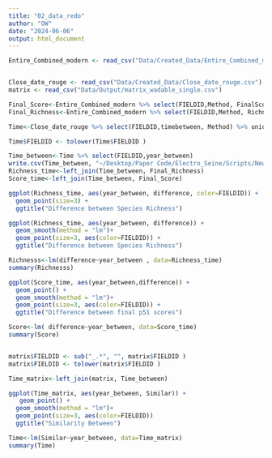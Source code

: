 ```yaml
---
title: "02_data_redo"
author: "OW"
date: "2024-06-06"
output: html_document
---
```


```r
Entire_Combined_modern <- read_csv("Data/Created_Data/Entire_Combined_modern_update.csv")


Close_date_rouge <- read_csv("Data/Created_Data/Close_date_rouge.csv")
matrix <- read_csv("Data/Output/matrix_wadable_single.csv")

```

```r

Final_Score<-Entire_Combined_modern %>% select(FIELDID,Method, FinalScore) %>% pivot_wider(names_from = Method, values_from = FinalScore) %>% mutate(difference=Seine-Shocking)
Final_Richness<-Entire_Combined_modern %>% select(FIELDID,Method, Richness) %>% pivot_wider(names_from = Method, values_from = Richness) %>% mutate(difference=Seine-Shocking)


```


```r
Time<-Close_date_rouge %>% select(FIELDID,timebetween, Method) %>% unique %>% filter(Method=="Seine") %>% mutate(year_between=timebetween/365) 

Time$FIELDID <- tolower(Time$FIELDID )

Time_between<-Time %>% select(FIELDID,year_between)
write.csv(Time_between, "~/Desktop/Paper Code/Electro_Seine/Scripts/NewManuscript/time_between.csv")
Richness_time<-left_join(Time_between, Final_Richness)
Score_time<-left_join(Time_between, Final_Score)

```

```r
ggplot(Richness_time, aes(year_between, difference, color=FIELDID)) + 
  geom_point(size=3) +
  ggtitle("Difference between Species Richness") 
```

```r
ggplot(Richness_time, aes(year_between, difference)) + 
  geom_smooth(method = "lm")+
  geom_point(size=3, aes(color=FIELDID)) +
  ggtitle("Difference between Species Richness") 

Richnesss<-lm(difference~year_between , data=Richness_time)
summary(Richnesss)
```


```r
ggplot(Score_time, aes(year_between,difference)) + 
  geom_point() +
  geom_smooth(method = "lm")+
  geom_point(size=3, aes(color=FIELDID)) +
  ggtitle("Difference between final p51 scores")

Score<-lm( difference~year_between, data=Score_time)
summary(Score)
```
```r
```

```r
matrix$FIELDID <- sub("_.*", "", matrix$FIELDID )
matrix$FIELDID <- tolower(matrix$FIELDID )

Time_matrix<-left_join(matrix, Time_between)
```


```r
ggplot(Time_matrix, aes(year_between, Similar)) + 
   geom_point() +
  geom_smooth(method = "lm")+
  geom_point(size=3, aes(color=FIELDID))
  ggtitle("Similarity Between")

Time<-lm(Similar~year_between, data=Time_matrix)
summary(Time)

```

